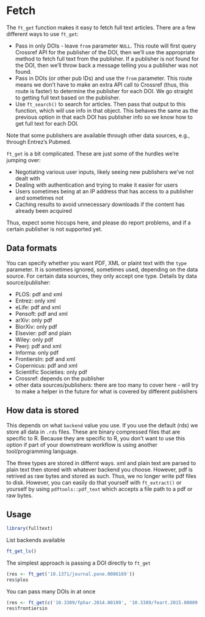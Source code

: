# Fetch {#fetch}

The `ft_get` function makes it easy to fetch full text articles. There are a few different ways to use `ft_get`:

* Pass in only DOIs - leave `from` parameter `NULL`. This route will first query Crossref API for the publisher of the DOI, then we'll use the appropriate method to fetch full text from the publisher. If a publisher is not found for the DOI, then we'll throw back a message telling you a publisher was not found.
* Pass in DOIs (or other pub IDs) and use the `from` parameter. This route means we don't have to make an extra API call to Crossref (thus, this route is faster) to determine the publisher for each DOI. We go straight to getting full text based on the publisher. 
* Use `ft_search()` to search for articles. Then pass that output to this function, which will use info in that object. This behaves the same as the previous option in that each DOI has publisher info so we know how to get full text for each DOI.

Note that some publishers are available through other data sources, e.g., through Entrez's Pubmed.

`ft_get` is a bit complicated. These are just some of the hurdles we're jumping over:

* Negotiating various user inputs, likely seeing new publishers we've not dealt with
* Dealing with authentication and trying to make it easier for users
* Users sometimes being at an IP address that has access to a publisher and sometimes not
* Caching results to avoid unnecessary downloads if the content has already been acquired

Thus, expect some hiccups here, and please do report problems, and if a certain publisher is not supported yet. 

## Data formats {#fetch-data-formats}

You can specify whether you want PDF, XML or plaint text with the `type` parameter. It is sometimes ignored, sometimes used, depending on the data source. For certain data sources, they only accept one type. Details by data source/publisher:

- PLOS: pdf and xml
- Entrez: only xml
- eLife: pdf and xml
- Pensoft: pdf and xml
- arXiv: only pdf
- BiorXiv: only pdf
- Elsevier: pdf and plain
- Wiley: only pdf
- Peerj: pdf and xml
- Informa: only pdf
- FrontiersIn: pdf and xml
- Copernicus: pdf and xml
- Scientific Societies: only pdf
- Crossref: depends on the publisher
- other data sources/publishers: there are too many to cover here - will try to make a helper in the future for what is covered by different publishers

## How data is stored  {#how-data-is-stored}

This depends on what `backend` value you use. If you use the default (rds) we store all data in `.rds` files. These are binary compressed files that are specific to R. Because they are specific to R, you don't want to use this option if part of your downstream workflow is using another tool/programming language. 

The three types are stored in differnt ways. xml and plain text are parsed to plain text then stored with whatever backend you choose. However, pdf is retrived as raw bytes and stored as such. Thus, we no longer write pdf files to disk. However, you can easily do that yourself with `ft_extract()` or yourself by using `pdftools::pdf_text` which accepts a file path to a pdf or raw bytes. 

## Usage {#fetch-usage}

```r
library(fulltext)
```

List backends available

```r
ft_get_ls()
```

The simplest approach is passing a DOI directly to `ft_get`

```r
(res <- ft_get('10.1371/journal.pone.0086169'))
res$plos
```

You can pass many DOIs in at once

```r
(res <- ft_get(c('10.3389/fphar.2014.00109', '10.3389/feart.2015.00009')))
res$frontiersin
```
